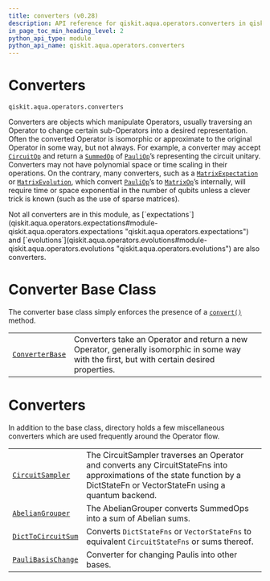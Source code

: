 ```yaml
---
title: converters (v0.28)
description: API reference for qiskit.aqua.operators.converters in qiskit v0.28
in_page_toc_min_heading_level: 2
python_api_type: module
python_api_name: qiskit.aqua.operators.converters
---
```


<span id="module-qiskit.aqua.operators.converters" />

<span id="qiskit-aqua-operators-converters" />

<span id="converters-qiskit-aqua-operators-converters" />

# Converters

`qiskit.aqua.operators.converters`

Converters are objects which manipulate Operators, usually traversing an Operator to change certain sub-Operators into a desired representation. Often the converted Operator is isomorphic or approximate to the original Operator in some way, but not always. For example, a converter may accept [`CircuitOp`](qiskit.aqua.operators.primitive_ops.CircuitOp "qiskit.aqua.operators.primitive_ops.CircuitOp") and return a [`SummedOp`](qiskit.aqua.operators.list_ops.SummedOp "qiskit.aqua.operators.list_ops.SummedOp") of [`PauliOp`](qiskit.aqua.operators.primitive_ops.PauliOp "qiskit.aqua.operators.primitive_ops.PauliOp")’s representing the circuit unitary. Converters may not have polynomial space or time scaling in their operations. On the contrary, many converters, such as a [`MatrixExpectation`](qiskit.aqua.operators.expectations.MatrixExpectation "qiskit.aqua.operators.expectations.MatrixExpectation") or [`MatrixEvolution`](qiskit.aqua.operators.evolutions.MatrixEvolution "qiskit.aqua.operators.evolutions.MatrixEvolution"), which convert [`PauliOp`](qiskit.aqua.operators.primitive_ops.PauliOp "qiskit.aqua.operators.primitive_ops.PauliOp")’s to [`MatrixOp`](qiskit.aqua.operators.primitive_ops.MatrixOp "qiskit.aqua.operators.primitive_ops.MatrixOp")’s internally, will require time or space exponential in the number of qubits unless a clever trick is known (such as the use of sparse matrices).

<Admonition title="Note" type="note">
  Not all converters are in this module, as [`expectations`](qiskit.aqua.operators.expectations#module-qiskit.aqua.operators.expectations "qiskit.aqua.operators.expectations") and [`evolutions`](qiskit.aqua.operators.evolutions#module-qiskit.aqua.operators.evolutions "qiskit.aqua.operators.evolutions") are also converters.
</Admonition>

# Converter Base Class

The converter base class simply enforces the presence of a [`convert()`](qiskit.aqua.operators.converters.ConverterBase#convert "qiskit.aqua.operators.converters.ConverterBase.convert") method.

|                                                                                                                    |                                                                                                                                              |
| ------------------------------------------------------------------------------------------------------------------ | -------------------------------------------------------------------------------------------------------------------------------------------- |
| [`ConverterBase`](qiskit.aqua.operators.converters.ConverterBase "qiskit.aqua.operators.converters.ConverterBase") | Converters take an Operator and return a new Operator, generally isomorphic in some way with the first, but with certain desired properties. |

# Converters

In addition to the base class, directory holds a few miscellaneous converters which are used frequently around the Operator flow.

|                                                                                                                             |                                                                                                                                                                                |
| --------------------------------------------------------------------------------------------------------------------------- | ------------------------------------------------------------------------------------------------------------------------------------------------------------------------------ |
| [`CircuitSampler`](qiskit.aqua.operators.converters.CircuitSampler "qiskit.aqua.operators.converters.CircuitSampler")       | The CircuitSampler traverses an Operator and converts any CircuitStateFns into approximations of the state function by a DictStateFn or VectorStateFn using a quantum backend. |
| [`AbelianGrouper`](qiskit.aqua.operators.converters.AbelianGrouper "qiskit.aqua.operators.converters.AbelianGrouper")       | The AbelianGrouper converts SummedOps into a sum of Abelian sums.                                                                                                              |
| [`DictToCircuitSum`](qiskit.aqua.operators.converters.DictToCircuitSum "qiskit.aqua.operators.converters.DictToCircuitSum") | Converts `DictStateFns` or `VectorStateFns` to equivalent `CircuitStateFns` or sums thereof.                                                                                   |
| [`PauliBasisChange`](qiskit.aqua.operators.converters.PauliBasisChange "qiskit.aqua.operators.converters.PauliBasisChange") | Converter for changing Paulis into other bases.                                                                                                                                |

